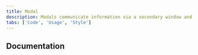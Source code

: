 ```yaml
---
title: Modal
description: Modals communicate information via a secondary window and allow the user to maintain the context of a particular task. Modals interrupt user workflow by design.
tabs: ['Code', 'Usage', 'Style']
---
```


<ComponentCode
  name="Transactional Modal"
  component="modal"
  variation="modal"
  hasReactVersion="modal--default"
  hasVueVersion="modal--buttons"
  hasAngularVersion="?path=/story/modal--transactional"
  codepen="QPNEOv"
/>
<ComponentCode
  name="Passive Modal"
  component="modal"
  variation="modal--nofooter"
  hasReactVersion="modal--default"
  hasVueVersion="modal--default"
  hasAngularVersion="?path=/story/modal--passive"
  codepen="bJpeag"
/>
<ComponentCode
  name="Danger Modal"
  component="modal"
  variation="modal--danger"
  hasReactVersion="modal--default"
  hasVueVersion="modal--danger"
  hasAngularVersion="?path=/story/modal--transactional&knob-modalType=danger&knob-modalLabel=optional label&knob-modalTitle=Delete service from application&knob-modalContent=Are you sure you want to remove the Speech to Text service from the node-test app?"
  codepen="YMqWaK"
/>

<ComponentCode
  name="Input Modal"
  component="modal"
  variation="modal--input"
  hasReactVersion="modal--default"
  hasVueVersion="modal--with-input"
  codepen="MRyeVV"></ComponentCode>

## Documentation

<ComponentDocs component="modal"></ComponentDocs>
